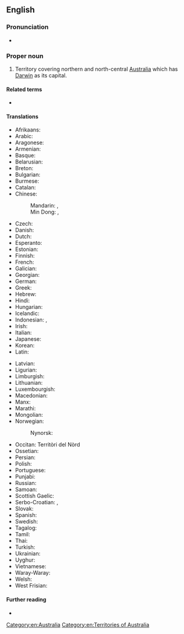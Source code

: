 ==English==

===Pronunciation===
* {{a|AU|UK}} {{IPA|/ˈnɔːðən ˈtɛɹɪt(ə)ɹi/|lang=en}}

===Proper noun===
{{en-proper noun|head=[[northern|Northern]] [[territory|Territory]]}}

# Territory covering northern and north-central [[Australia]] which has [[Darwin]] as its capital.

====Related terms====
* {{l|en|North Queensland}}

====Translations====
{{trans-top|Territory in northern Australia}}
* Afrikaans: {{t|af|Noordelike Gebied}}
* Arabic: {{t|ar|مُقَاطَعَة شَمَالِيَّة|f|tr=muqāṭaʿa šamāliyya}}
* Aragonese: {{t|an|Territorio d'o Norte}}
* Armenian: {{t|hy|Հյուսիսային տարածք}}
* Basque: {{t|eu|Ipar Lurraldea}}
* Belarusian: {{t|be|Паўночная тэрыторыя}}
* Breton: {{t|br|Tiriad an Norzh}}
* Bulgarian: {{t|bg|Северна територия}}
* Burmese: {{t|my|မြောက်ဩစတြေးလျပြည်နယ်}}
* Catalan: {{t|ca|Territori del Nord}}
* Chinese:
*: Mandarin: {{t+|cmn|北領地|sc=Hani}}, {{t+|cmn|北领地|tr=Běi Lǐngdì|sc=Hani}}
*: Min Dong: {{t-check|cdo|北領土}}, {{t-check|cdo|北领土|tr=Báe̤k Liāng-tū}}
* Czech: {{t|cs|Severní teritorium|n}}
* Danish: {{t|da|Northern Territory}}
* Dutch: {{t+|nl|Noordelijk Territorium}}
* Esperanto: {{t|eo|Norda Teritorio}}
* Estonian: {{t|et|Põhjaterritoorium}}
* Finnish: {{t|fi|Pohjoisterritorio}}
* French: {{t|fr|Territoire-du-Nord|m}}
* Galician: {{t|gl|Territorio do Norte}}
* Georgian: {{t|ka|ჩრდილოეთი ტერიტორია}}
* German: {{t|de|Northern Territory|n}}
* Greek: {{t|el|Βόρεια Επικράτεια|n}}
* Hebrew: {{t|he|הטריטוריה הצפונית}}
* Hindi: {{t|hi|नॉर्थर्न टेरिटरी}}
* Hungarian: {{t|hu|Északi terület}}
* Icelandic: {{t|is|Norðursvæðið}}
* Indonesian: {{t|id|Teritorial Utara}}, {{t|id|Wilayah Utara}}
* Irish: {{t|ga|Críoch an Tuaiscirt}}
* Italian: {{t|it|Territorio del Nord}}
* Japanese: {{t|ja|ノーザンテリトリー|tr=Nōzan-Teritorī}}
* Korean: {{t|ko|노던 준주}}
* Latin: {{t|la|Territorium Septentrionale}}
{{trans-mid}}
* Latvian: {{t|lv|Ziemeļu teritorija}}
* Ligurian: {{t|lij|Teritöio do Nord}}
* Limburgish: {{t|li|Nordelik Territorium}}
* Lithuanian: {{t|lt|Šiaurinė Teritorija}}
* Luxembourgish: {{t|lb|Nërdlechen Territoire}}
* Macedonian: {{t|mk|Северна Територија|f|tr=Séverna Teritórija}}
* Manx: {{t|gv|Thalloo yn Twoaie}}
* Marathi: {{t|mr|नॉर्दर्न टेरिटोरी}}
* Mongolian: {{t|mn|Хойд Нутаг Дэвсгэр}}
* Norwegian: {{t|no|Nordterritoriet}}
*: Nynorsk: {{t|nn|Nordterritoriet}}
* Occitan: Territòri del Nòrd
* Ossetian: {{t|os|Цӕгат территори}}
* Persian: {{t|fa|قلمرو شمالی}}
* Polish: {{t|pl|Terytorium Północne}}
* Portuguese: {{t|pt|Território do Norte|m}}
* Punjabi: {{t|pa|ਉੱਤਰੀ ਰਾਜਖੇਤਰ}}
* Russian: {{t|ru|Се́верная террито́рия|f}}
* Samoan: {{t|sm|Teritori i Matu}}
* Scottish Gaelic: {{t|gd|Roinn-a-Tuath}}
* Serbo-Croatian: {{t|sh|Sjeverni teritorij}}, {{t|sh|Sjeverna teritorija}}
* Slovak: {{t|sk|Severné teritórium}}
* Spanish: {{t|es|Territorio del Norte|m}}
* Swedish: {{t+|sv|Northern Territory}}
* Tagalog: {{t|tl|Hilagang Teritoryo}}
* Tamil: {{t|ta|வட ஆஸ்திரேலியா}}
* Thai: {{t|th|นอร์เทิร์นเทร์ริทอรี}}
* Turkish: {{t|tr|Kuzey Toprakları}}
* Ukrainian: {{t|uk|Півні́чна терито́рія|f}}
* Uyghur: {{t|ug|شىمالىي تېررىتورىيە}}
* Vietnamese: {{t|vi|Lãnh thổ Bắc Úc}}
* Waray-Waray: {{t|war|Amihanan nga Teritoryo}}
* Welsh: {{t|cy|Tiriogaeth y Gogledd}}
* West Frisian: {{t|fy|Noardlik Territoarium}}
{{trans-bottom}}

====Further reading====
* {{pedialite}}

[[Category:en:Australia]]
[[Category:en:Territories of Australia]]